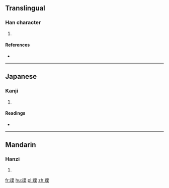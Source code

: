 ==Translingual==

===Han character===
{{Han char|rn=96|rad=玉|as=10|sn=14|four=11194|canj=MGMWD}}

# {{defn|Han|sort=玉10}}

====References====
* {{Han ref|kx=0739.140|dkj=21162|dj=1149.190|hdz=21130.120|uh=746E|ud=29806|bh=E2D4|bd=58068}}

----

==Japanese==

===Kanji===
{{ja-kanji|grade=|rs=玉10}}

# {{defn|lang=ja|sort=玉10}}

====Readings====
* {{ja-readings|on=[[りつ]] (ritsu), [[りち]] (richi)|kun=[[うつくしい]] (utsukushii)|nanori=}}

----

==Mandarin==

===Hanzi===
{{cmn-hanzi|pin=[[lì]] ([[li4]])|wg=li<sup>4</sup>}}

# {{defn|lang=cmn|sort=玉10}}

[[fr:瑮]]
[[hu:瑮]]
[[pl:瑮]]
[[zh:瑮]]